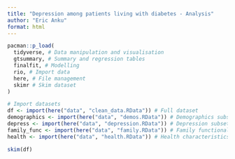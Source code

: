 ```yaml
---
title: "Depression among patients living with diabetes - Analysis"
author: "Eric Anku"
format: html
---
```


```r
pacman::p_load(
  tidyverse, # Data manipulation and visualisation
  gtsummary, # Summary and regression tables
  finalfit, # Modelling
  rio, # Import data
  here, # File management
  skimr # Skim dataset
)
```

```r
# Import datasets
df <- import(here("data", "clean_data.RData")) # Full dataset
demographics <- import(here("data", "demos.RData")) # Demographics subset
depress <- import(here("data", "depression.RData")) # Depression subset
family_func <- import(here("data", "family.RData")) # Family functionality
health <- import(here("data", "health.RData")) # Health characteristics 
```

```r
skim(df)
```

